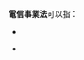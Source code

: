 '''電信事業法'''可以指：　
*{{flagicon|JPN}} {{Link-ja|電信事業法 (日本)|電気通信事業法|日本電信事業法}}
*{{flagicon|ROK}} {{Link-ko|電信事業法 (韓國)|전기통신사업법|韓國電信事業法}}
{{disambig|G|cat=五字消歧义}}